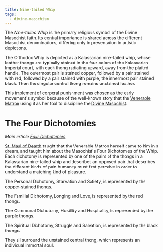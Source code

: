 ```yaml
---
title: Nine-tailed Whip
tags:
  - divine-masochism
---
```


The _Nine-tailed Whip_ is the primary religious symbol of the Divine Masochist
faith. Its central importance is shared across the different Masochist
denominations, differing only in presentation in artistic depictions.

The Orthodox Whip is depicted as a Kalassarian nine-tailed whip, whose leather
thongs are typically stained in the four colors of the Kalassarian Imperial
court, with each thong radiating upward, away from the plaited handle. The
outermost pair is stained copper, followed by a pair stained with red, followed
by a pair stained with purple, the innermost pair stained black. Then the
singular central thong remains unstained leather.

This implement of corporal punishment was chosen as the early movement's symbol
because of the well-known story that the
[Venerable Matron](../../characters/venerable-matron.mdx) using it as her tool
to discipline the [Divine Masochist](../../characters/divine-masochist.mdx).

# The Four Dichotomies

_Main article [Four Dichotomies](./orthodox/doctrine/four-dichotomies.mdx)_

[St. Maul of Dearth](../../characters/st-maul-of-dearth.mdx) taught that the
Venerable Matron herself came to him in a dream, and taught him about the
Masochist's Four Dichotomies of the Whip. Each dichotomy is represented by one
of the pairs of the thongs in a Kalassarian nine-tailed whip and describes an
opposed pair that describes the different kinds of pain humanity must first
perceive in order to understand a matching kind of pleasure.

The Personal Dichotomy, Starvation and Satiety, is represented by the
copper-stained thongs.

The Familial Dichotomy, Longing and Love, is represented by the red thongs.

The Communal Dichotomy, Hostility and Hospitality, is represented by the purple
thongs.

The Spiritual Dichotomy, Struggle and Salvation, is represented by the black
thongs.

They all surround the unstained central thong, which represents an individual
immortal soul.
